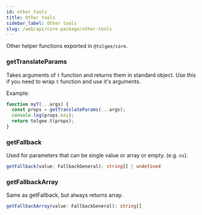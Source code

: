 ```yaml
---
id: other_tools
title: Other tools
sidebar_label: Other tools
slug: /web/api/core-package/other-tools
---
```


Other helper functions exported in `@tolgee/core`.

### getTranslateParams

Takes arguments of `t` function and returns them in standard object.
Use this if you need to wrap `t` function and use it's arguments.

Example:

```ts
function myT(...args) {
  const props = getTranslateParams(...args);
  console.log(props.key);
  return tolgee.t(props);
}
```

### getFallback

Used for parameters that can be single value or array or empty. (e.g. `ns`).

```ts
getFallback(value: FallbackGeneral): string[] | undefined
```

### getFallbackArray

Same as getFallback, but always returns array.

```ts
getFallbackArray(value: FallbackGeneral): string[]
```
